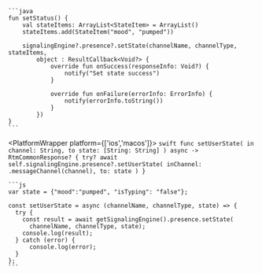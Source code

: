 <PlatformWrapper platform='android'>

    ```java
    fun setStatus() {
        val stateItems: ArrayList<StateItem> = ArrayList()
        stateItems.add(StateItem("mood", "pumped"))

        signalingEngine?.presence?.setState(channelName, channelType, stateItems,
            object : ResultCallback<Void?> {
                override fun onSuccess(responseInfo: Void?) {
                    notify("Set state success")
                }

                override fun onFailure(errorInfo: ErrorInfo) {
                    notify(errorInfo.toString())
                }
            })
    }
    ```

</PlatformWrapper>

<PlatformWrapper platform={['ios','macos']}>
    ```swift
    func setUserState(
        in channel: String, to state: [String: String]
    ) async -> RtmCommonResponse? {
        try? await self.signalingEngine.presence?.setUserState(
            inChannel: .messageChannel(channel),
            to: state
        )
    }
    ```
</PlatformWrapper>

<PlatformWrapper platform = 'web'>

    ```js
    var state = {"mood":"pumped", "isTyping": "false"};

    const setUserState = async (channelName, channelType, state) => {
      try {
        const result = await getSignalingEngine().presence.setState(
          channelName, channelType, state); 
        console.log(result);
      } catch (error) {
          console.log(error);
      }
    }; 
    ```     
</PlatformWrapper>




